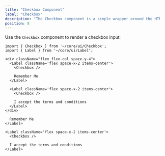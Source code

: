 ```yaml
---
title: "Checkbox Component"
label: "Checkbox"
description: "The Checkbox component is a simple wrapper around the HTML input[checkbox] element."
position: 8
---
```


Use the `Checkbox` component to render a checkbox input:

```tsx
import { Checkbox } from '~/core/ui/Checkbox';
import { Label } from '~/core/ui/Label';

<div className="flex flex-col space-y-4">
  <Label className='flex space-x-2 items-center'>
    <Checkbox />

    Remember Me
  </Label>

  <Label className='flex space-x-2 items-center'>
    <Checkbox />

    I accept the terms and conditions
  </Label>
</div>
```

<DemoContainer>
  <div className="flex flex-col space-y-2">
    <Label className='flex space-x-2 items-center'>
      <Checkbox />

      Remember Me
    </Label>

    <Label className='flex space-x-2 items-center'>
      <Checkbox />

      I accept the terms and conditions
    </Label>
  </div>
</DemoContainer>
